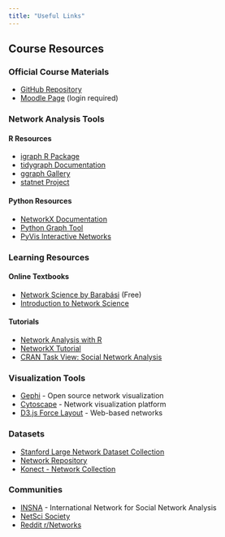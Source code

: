 ```yaml
---
title: "Useful Links"
---
```


## Course Resources

### Official Course Materials
- [GitHub Repository](https://github.com/simoneSantoni/net-analysis-smm638)
- [Moodle Page](#) (login required)

### Network Analysis Tools

#### R Resources
- [igraph R Package](https://igraph.org/r/)
- [tidygraph Documentation](https://tidygraph.data-imaginist.com/)
- [ggraph Gallery](https://ggraph.data-imaginist.com/)
- [statnet Project](http://www.statnet.org/)

#### Python Resources
- [NetworkX Documentation](https://networkx.org/)
- [Python Graph Tool](https://graph-tool.skewed.de/)
- [PyVis Interactive Networks](https://pyvis.readthedocs.io/)

### Learning Resources

#### Online Textbooks
- [Network Science by Barabási](http://networksciencebook.com/) (Free)
- [Introduction to Network Science](http://www.bdu.edu.et/cde/sites/bdu.edu.et.cde/files/Introduction%20to%20Network%20Science_0.pdf)

#### Tutorials
- [Network Analysis with R](https://kateto.net/network-visualization)
- [NetworkX Tutorial](https://networkx.org/documentation/stable/tutorial.html)
- [CRAN Task View: Social Network Analysis](https://cran.r-project.org/web/views/SocialNetworks.html)

### Visualization Tools
- [Gephi](https://gephi.org/) - Open source network visualization
- [Cytoscape](https://cytoscape.org/) - Network visualization platform
- [D3.js Force Layout](https://observablehq.com/@d3/force-directed-graph) - Web-based networks

### Datasets
- [Stanford Large Network Dataset Collection](https://snap.stanford.edu/data/)
- [Network Repository](http://networkrepository.com/)
- [Konect - Network Collection](http://konect.cc/)

### Communities
- [INSNA](https://www.insna.org/) - International Network for Social Network Analysis
- [NetSci Society](https://netscisociety.net/)
- [Reddit r/Networks](https://www.reddit.com/r/Networks/)
